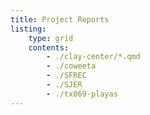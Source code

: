 ```yaml
---
title: Project Reports
listing:
    type: grid
    contents:
        - ./clay-center/*.qmd
        - ./coweeta
        - ./SFREC
        - ./SJER
        - ./tx069-playas
---
```

